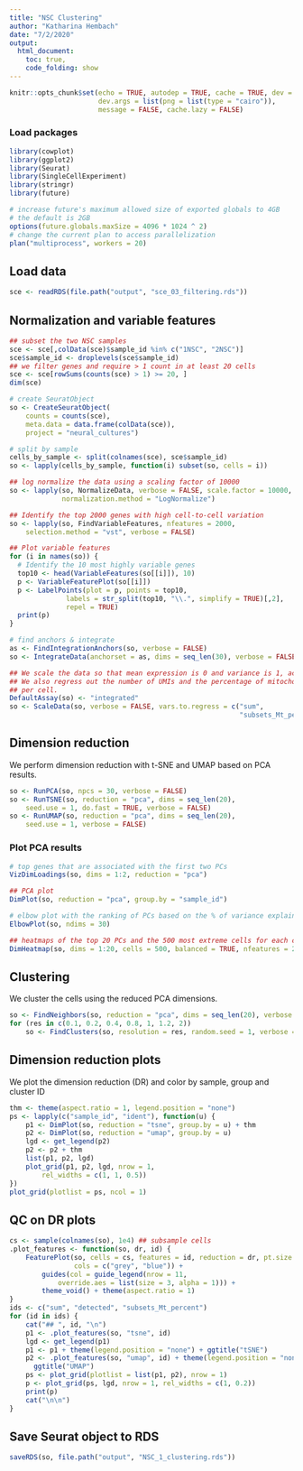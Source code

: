 ```yaml
---
title: "NSC Clustering"
author: "Katharina Hembach"
date: "7/2/2020"
output: 
  html_document:
    toc: true,
    code_folding: show
---
```

```r
knitr::opts_chunk$set(echo = TRUE, autodep = TRUE, cache = TRUE, dev = "png",
                      dev.args = list(png = list(type = "cairo")), 
                      message = FALSE, cache.lazy = FALSE)
```

### Load packages
```r
library(cowplot)
library(ggplot2)
library(Seurat)
library(SingleCellExperiment)
library(stringr)
library(future)
```

```r
# increase future's maximum allowed size of exported globals to 4GB 
# the default is 2GB
options(future.globals.maxSize = 4096 * 1024 ^ 2)
# change the current plan to access parallelization
plan("multiprocess", workers = 20)
```

## Load data

```r
sce <- readRDS(file.path("output", "sce_03_filtering.rds"))
```

## Normalization and variable features
```r
## subset the two NSC samples
sce <- sce[,colData(sce)$sample_id %in% c("1NSC", "2NSC")]
sce$sample_id <- droplevels(sce$sample_id)
## we filter genes and require > 1 count in at least 20 cells
sce <- sce[rowSums(counts(sce) > 1) >= 20, ]
dim(sce)

# create SeuratObject
so <- CreateSeuratObject(
    counts = counts(sce),
    meta.data = data.frame(colData(sce)),
    project = "neural_cultures")

# split by sample
cells_by_sample <- split(colnames(sce), sce$sample_id)
so <- lapply(cells_by_sample, function(i) subset(so, cells = i))

## log normalize the data using a scaling factor of 10000
so <- lapply(so, NormalizeData, verbose = FALSE, scale.factor = 10000, 
             normalization.method = "LogNormalize")
```

```r
## Identify the top 2000 genes with high cell-to-cell variation
so <- lapply(so, FindVariableFeatures, nfeatures = 2000, 
    selection.method = "vst", verbose = FALSE)

## Plot variable features 
for (i in names(so)) {
  # Identify the 10 most highly variable genes
  top10 <- head(VariableFeatures(so[[i]]), 10)
  p <- VariableFeaturePlot(so[[i]])
  p <- LabelPoints(plot = p, points = top10, 
              labels = str_split(top10, "\\.", simplify = TRUE)[,2], 
              repel = TRUE)
  print(p)
}
```

```r
# find anchors & integrate
as <- FindIntegrationAnchors(so, verbose = FALSE)
so <- IntegrateData(anchorset = as, dims = seq_len(30), verbose = FALSE)

## We scale the data so that mean expression is 0 and variance is 1, across cells
## We also regress out the number of UMIs and the percentage of mitochondrial UMIs
## per cell.
DefaultAssay(so) <- "integrated"
so <- ScaleData(so, verbose = FALSE, vars.to.regress = c("sum",
                                                         "subsets_Mt_percent"))
```

## Dimension reduction 

We perform dimension reduction with t-SNE and UMAP based on PCA results.
```r
so <- RunPCA(so, npcs = 30, verbose = FALSE)
so <- RunTSNE(so, reduction = "pca", dims = seq_len(20),
    seed.use = 1, do.fast = TRUE, verbose = FALSE)
so <- RunUMAP(so, reduction = "pca", dims = seq_len(20),
    seed.use = 1, verbose = FALSE)
```

### Plot PCA results

```r
# top genes that are associated with the first two PCs
VizDimLoadings(so, dims = 1:2, reduction = "pca")
```

```r
## PCA plot 
DimPlot(so, reduction = "pca", group.by = "sample_id")
```

```r
# elbow plot with the ranking of PCs based on the % of variance explained
ElbowPlot(so, ndims = 30)
```

```r
## heatmaps of the top 20 PCs and the 500 most extreme cells for each component
DimHeatmap(so, dims = 1:20, cells = 500, balanced = TRUE, nfeatures = 20 )
```


## Clustering

We cluster the cells using the reduced PCA dimensions.

```r
so <- FindNeighbors(so, reduction = "pca", dims = seq_len(20), verbose = FALSE)
for (res in c(0.1, 0.2, 0.4, 0.8, 1, 1.2, 2))
    so <- FindClusters(so, resolution = res, random.seed = 1, verbose = FALSE)
```


## Dimension reduction plots 

We plot the dimension reduction (DR) and color by sample, group and cluster ID
```r
thm <- theme(aspect.ratio = 1, legend.position = "none")
ps <- lapply(c("sample_id", "ident"), function(u) {
    p1 <- DimPlot(so, reduction = "tsne", group.by = u) + thm
    p2 <- DimPlot(so, reduction = "umap", group.by = u)
    lgd <- get_legend(p2)
    p2 <- p2 + thm
    list(p1, p2, lgd)
    plot_grid(p1, p2, lgd, nrow = 1,
        rel_widths = c(1, 1, 0.5))
})
plot_grid(plotlist = ps, ncol = 1)
```

## QC on DR plots {.tabset}

```r
cs <- sample(colnames(so), 1e4) ## subsample cells
.plot_features <- function(so, dr, id) {
    FeaturePlot(so, cells = cs, features = id, reduction = dr, pt.size = 0.4, 
                cols = c("grey", "blue")) +
        guides(col = guide_legend(nrow = 11, 
            override.aes = list(size = 3, alpha = 1))) +
        theme_void() + theme(aspect.ratio = 1)
}
ids <- c("sum", "detected", "subsets_Mt_percent")
for (id in ids) {
    cat("## ", id, "\n")
    p1 <- .plot_features(so, "tsne", id)
    lgd <- get_legend(p1)
    p1 <- p1 + theme(legend.position = "none") + ggtitle("tSNE")
    p2 <- .plot_features(so, "umap", id) + theme(legend.position = "none") + 
      ggtitle("UMAP")
    ps <- plot_grid(plotlist = list(p1, p2), nrow = 1)
    p <- plot_grid(ps, lgd, nrow = 1, rel_widths = c(1, 0.2))
    print(p)
    cat("\n\n")
}
```

## Save Seurat object to RDS

```r
saveRDS(so, file.path("output", "NSC_1_clustering.rds"))
```

